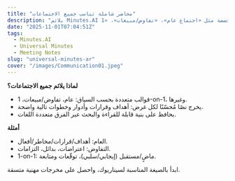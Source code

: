 ```yaml
---
title: "محاضر شاملة تناسب جميع الاجتماعات"
description: "يلائم ‎Minutes.AI‎ أي نوع اجتماع لأنه يوفّر قوالب متخصصة مثل «اجتماع عام»، «تفاوض/مبيعات»، «1-on-1»."
date: "2025-11-01T07:04:51Z"
tags:
  - Minutes.AI
  - Universal Minutes
  - Meeting Notes
slug: "universal-minutes-ar"
cover: "/images/Communication01.jpeg"
---
```


**لماذا يلائم جميع الاجتماعات؟**
- قوالب متعددة بحسب السياق: عام، تفاوض/مبيعات، 1-on-1، وغيرها.
- يخرج نصًا مُحسّنًا لكل غرض: أهداف وقرارات وأدوار وخطوات تالية واضحة.
- يحافظ على بنية قابلة للقراءة والبحث عبر الفرق متعددة اللغات.

**أمثلة**
- العام: أهداف/قرارات/مخاطر/أفعال.
- التفاوض: اعتراضات، بدائل، التزامات.
- 1-on-1: ماضٍ/مستقبل (إيجابي/سلبي)، توقّعات ومتابعة.

ابدأ بالصيغة المناسبة لسيناريوك، واحصل على مخرجات مهنية متسقة.
